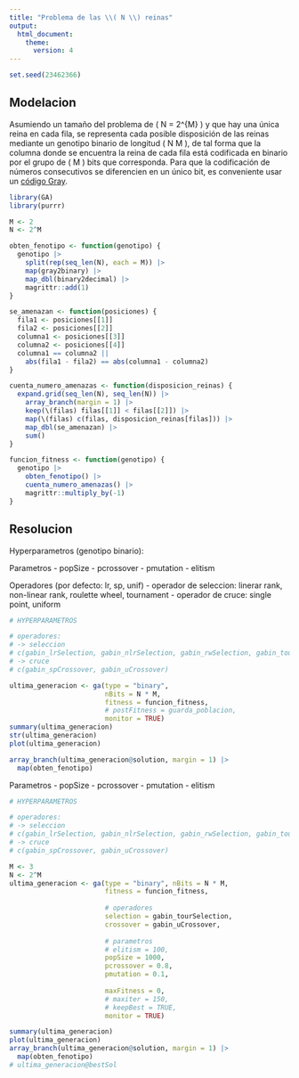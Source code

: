 ```yaml
---
title: "Problema de las \\( N \\) reinas"
output:
  html_document:
    theme:
      version: 4
---
```


```r
set.seed(23462366)
```


## Modelacion

Asumiendo un tamaño del problema de \( N = 2^{M} \) y que hay una única reina en cada fila, se representa cada posible disposición de las reinas mediante un genotipo binario de longitud \( N \times M \), de tal forma que la columna donde se encuentra la reina de cada fila está codificada en binario por el grupo de \( M \) bits que corresponda. Para que la codificación de números consecutivos se diferencien en un único bit, es conveniente usar un [código Gray](https://es.wikipedia.org/wiki/C%C3%B3digo_Gray).

```r
library(GA)
library(purrr)

M <- 2
N <- 2^M

obten_fenotipo <- function(genotipo) {
  genotipo |> 
    split(rep(seq_len(N), each = M)) |> 
    map(gray2binary) |> 
    map_dbl(binary2decimal) |> 
    magrittr::add(1)
}

se_amenazan <- function(posiciones) {
  fila1 <- posiciones[[1]]
  fila2 <- posiciones[[2]]
  columna1 <- posiciones[[3]]
  columna2 <- posiciones[[4]]
  columna1 == columna2 ||
    abs(fila1 - fila2) == abs(columna1 - columna2)
}

cuenta_numero_amenazas <- function(disposicion_reinas) {
  expand.grid(seq_len(N), seq_len(N)) |> 
    array_branch(margin = 1) |> 
    keep(\(filas) filas[[1]] < filas[[2]]) |> 
    map(\(filas) c(filas, disposicion_reinas[filas])) |> 
    map_dbl(se_amenazan) |> 
    sum()
}

funcion_fitness <- function(genotipo) {
  genotipo |> 
    obten_fenotipo() |> 
    cuenta_numero_amenazas() |> 
    magrittr::multiply_by(-1)
}
```

## Resolucion
Hyperparametros (genotipo binario):

Parametros
- popSize
- pcrossover
- pmutation
- elitism

Operadores (por defecto: lr, sp, unif)
- operador de seleccion: linerar rank, non-linear rank, roulette wheel, tournament
- operador de cruce: single point, uniform



```r
# HYPERPARAMETROS

# operadores:
# -> seleccion
# c(gabin_lrSelection, gabin_nlrSelection, gabin_rwSelection, gabin_tourSelection)
# -> cruce
# c(gabin_spCrossover, gabin_uCrossover)

ultima_generacion <- ga(type = "binary", 
                        nBits = N * M,
                        fitness = funcion_fitness,
                        # postFitness = guarda_poblacion,
                        monitor = TRUE)
summary(ultima_generacion)
str(ultima_generacion)
plot(ultima_generacion)
```

```r
array_branch(ultima_generacion@solution, margin = 1) |> 
  map(obten_fenotipo)
```
Parametros
- popSize
- pcrossover
- pmutation
- elitism

```r
# HYPERPARAMETROS

# operadores:
# -> seleccion
# c(gabin_lrSelection, gabin_nlrSelection, gabin_rwSelection, gabin_tourSelection)
# -> cruce
# c(gabin_spCrossover, gabin_uCrossover)

M <- 3
N <- 2^M
ultima_generacion <- ga(type = "binary", nBits = N * M,
                        fitness = funcion_fitness,
                        
                        # operadores
                        selection = gabin_tourSelection,
                        crossover = gabin_uCrossover,
                    
                        # parametros
                        # elitism = 100,
                        popSize = 1000,
                        pcrossover = 0.8,
                        pmutation = 0.1,
                        
                        maxFitness = 0,
                        # maxiter = 150,
                        # keepBest = TRUE,
                        monitor = TRUE)

summary(ultima_generacion)
plot(ultima_generacion)
array_branch(ultima_generacion@solution, margin = 1) |> 
  map(obten_fenotipo)
# ultima_generacion@bestSol
```

